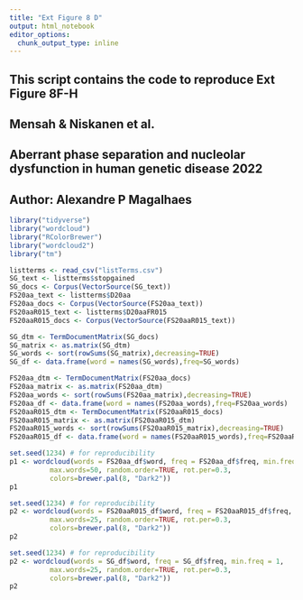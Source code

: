 ```yaml
---
title: "Ext Figure 8 D"
output: html_notebook
editor_options: 
  chunk_output_type: inline
---
```


###########################################################################################
## This script contains the code to reproduce Ext Figure 8F-H                            ##
## Mensah & Niskanen et al.                                                              ##
## Aberrant phase separation and nucleolar dysfunction in human genetic disease 2022     ##
## Author: Alexandre P Magalhaes                                                         ##
###########################################################################################


```r
library("tidyverse")
library("wordcloud")
library("RColorBrewer")
library("wordcloud2")
library("tm")
```

```r
listterms <- read_csv("listTerms.csv")
SG_text <- listterms$stopgained
SG_docs <- Corpus(VectorSource(SG_text))
FS20aa_text <- listterms$D20aa
FS20aa_docs <- Corpus(VectorSource(FS20aa_text))
FS20aaR015_text <- listterms$D20aaFR015
FS20aaR015_docs <- Corpus(VectorSource(FS20aaR015_text))
```

```r
SG_dtm <- TermDocumentMatrix(SG_docs) 
SG_matrix <- as.matrix(SG_dtm) 
SG_words <- sort(rowSums(SG_matrix),decreasing=TRUE) 
SG_df <- data.frame(word = names(SG_words),freq=SG_words)

FS20aa_dtm <- TermDocumentMatrix(FS20aa_docs) 
FS20aa_matrix <- as.matrix(FS20aa_dtm) 
FS20aa_words <- sort(rowSums(FS20aa_matrix),decreasing=TRUE) 
FS20aa_df <- data.frame(word = names(FS20aa_words),freq=FS20aa_words)
FS20aaR015_dtm <- TermDocumentMatrix(FS20aaR015_docs)
FS20aaR015_matrix <- as.matrix(FS20aaR015_dtm) 
FS20aaR015_words <- sort(rowSums(FS20aaR015_matrix),decreasing=TRUE) 
FS20aaR015_df <- data.frame(word = names(FS20aaR015_words),freq=FS20aaR015_words)
```

```r
set.seed(1234) # for reproducibility 
p1 <- wordcloud(words = FS20aa_df$word, freq = FS20aa_df$freq, min.freq = 5,
          max.words=50, random.order=TRUE, rot.per=0.3,
          colors=brewer.pal(8, "Dark2"))
p1
```
```r
set.seed(1234) # for reproducibility 
p2 <- wordcloud(words = FS20aaR015_df$word, freq = FS20aaR015_df$freq, min.freq = 1,
          max.words=25, random.order=TRUE, rot.per=0.3,
          colors=brewer.pal(8, "Dark2"))
p2
```
```r
set.seed(1234) # for reproducibility 
p2 <- wordcloud(words = SG_df$word, freq = SG_df$freq, min.freq = 1,
          max.words=25, random.order=TRUE, rot.per=0.3,
          colors=brewer.pal(8, "Dark2"))
p2
```

